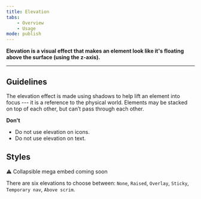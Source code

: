 ---
title: Elevation
tabs:
    - Overview
    - Usage
mode: publish
---


**Elevation is a visual effect that makes an element look like it's floating above the surface (using the z-axis).**
<!--One to two sentences as an introduction to the component-->

***

## Guidelines
<!--List how to use it, sizes, widths, grid interactions, color allowances -->

The elevation effect is made using shadows to help lift an element into focus --- it is a reference to the physical world. Elements may be stacked on top of each other, but can’t pass through each other.


**Don't**
<!--Bullet point list if needed -->

* Do not use elevation on icons. 
* Do not use elevation on text.


## Styles 
<!--One ### heading per frame in Figma, explaining each component in that frame. One 'content' section per variation if needed -->

:warning: Collapsible mega embed coming soon

There are six elevations to choose between: `None`, `Raised`, `Overlay`, `Sticky`, `Temporary nav`, `Above scrim`. 
